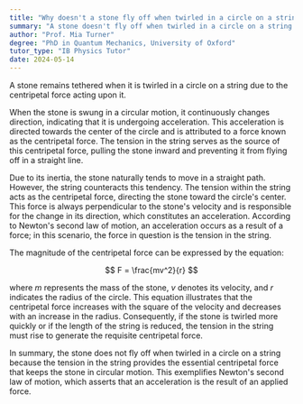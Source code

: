 ```yaml
---
title: "Why doesn't a stone fly off when twirled in a circle on a string?"
summary: "A stone doesn't fly off when twirled in a circle on a string due to the centripetal force acting on it."
author: "Prof. Mia Turner"
degree: "PhD in Quantum Mechanics, University of Oxford"
tutor_type: "IB Physics Tutor"
date: 2024-05-14
---
```


A stone remains tethered when it is twirled in a circle on a string due to the centripetal force acting upon it.

When the stone is swung in a circular motion, it continuously changes direction, indicating that it is undergoing acceleration. This acceleration is directed towards the center of the circle and is attributed to a force known as the centripetal force. The tension in the string serves as the source of this centripetal force, pulling the stone inward and preventing it from flying off in a straight line.

Due to its inertia, the stone naturally tends to move in a straight path. However, the string counteracts this tendency. The tension within the string acts as the centripetal force, directing the stone toward the circle's center. This force is always perpendicular to the stone's velocity and is responsible for the change in its direction, which constitutes an acceleration. According to Newton's second law of motion, an acceleration occurs as a result of a force; in this scenario, the force in question is the tension in the string.

The magnitude of the centripetal force can be expressed by the equation:

$$
F = \frac{mv^2}{r}
$$

where $m$ represents the mass of the stone, $v$ denotes its velocity, and $r$ indicates the radius of the circle. This equation illustrates that the centripetal force increases with the square of the velocity and decreases with an increase in the radius. Consequently, if the stone is twirled more quickly or if the length of the string is reduced, the tension in the string must rise to generate the requisite centripetal force.

In summary, the stone does not fly off when twirled in a circle on a string because the tension in the string provides the essential centripetal force that keeps the stone in circular motion. This exemplifies Newton's second law of motion, which asserts that an acceleration is the result of an applied force.
    